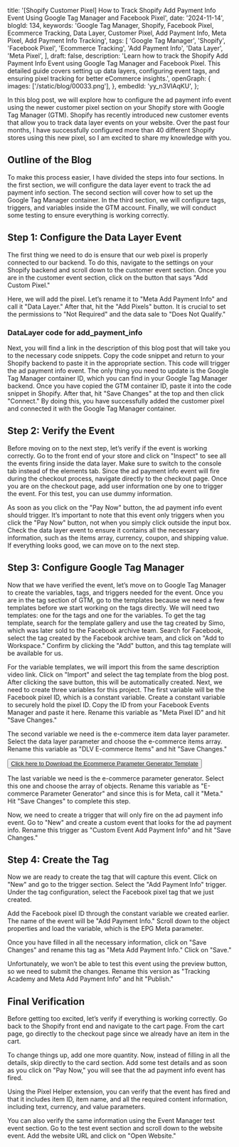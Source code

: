   title:
    '[Shopify Customer Pixel] How to Track Shopify Add Payment Info Event Using Google Tag Manager and Facebook Pixel',
  date: '2024-11-14',
  blogId: 134,
  keywords:
    'Google Tag Manager, Shopify, Facebook Pixel, Ecommerce Tracking, Data Layer, Customer Pixel, Add Payment Info, Meta Pixel, Add Payment Info Tracking',
  tags: [
    'Google Tag Manager',
    'Shopify',
    'Facebook Pixel',
    'Ecommerce Tracking',
    'Add Payment Info',
    'Data Layer',
    'Meta Pixel',
  ],
  draft: false,
  description:
    'Learn how to track the Shopify Add Payment Info Event using Google Tag Manager and Facebook Pixel. This detailed guide covers setting up data layers, configuring event tags, and ensuring pixel tracking for better eCommerce insights.',
  openGraph: {
    images: ['/static/blog/00033.png'],
  },
  embedId: 'yy_n3VIAqKU',
};

In this blog post, we will explore how to configure the ad payment info event
using the newer customer pixel section on your Shopify store with Google Tag
Manager (GTM). Shopify has recently introduced new customer events that allow
you to track data layer events on your website. Over the past four months, I
have successfully configured more than 40 different Shopify stores using this
new pixel, so I am excited to share my knowledge with you.

## Outline of the Blog

To make this process easier, I have divided the steps into four sections. In the first section, we will configure the data layer event to track the ad payment info section. The second section will cover how to set up the Google Tag Manager container. In the third section, we will configure tags, triggers, and variables inside the GTM account. Finally, we will conduct some testing to ensure everything is working correctly.

## Step 1: Configure the Data Layer Event

The first thing we need to do is ensure that our web pixel is properly connected to our backend. To do this, navigate to the settings on your Shopify backend and scroll down to the customer event section. Once you are in the customer event section, click on the button that says "Add Custom Pixel."

Here, we will add the pixel. Let’s rename it to "Meta Add Payment Info" and call it "Data Layer." After that, hit the "Add Pixels" button. It is crucial to set the permissions to "Not Required" and the data sale to "Does Not Qualify."

### DataLayer code for add_payment_info

<DataLayerCodeBlock fileName="add_payment_info.js" />

Next, you will find a link in the description of this blog post that will take you to the necessary code snippets. Copy the code snippet and return to your Shopify backend to paste it in the appropriate section. This code will trigger the ad payment info event. The only thing you need to update is the Google Tag Manager container ID, which you can find in your Google Tag Manager backend. Once you have copied the GTM container ID, paste it into the code snippet in Shopify. After that, hit "Save Changes" at the top and then click "Connect." By doing this, you have successfully added the customer pixel and connected it with the Google Tag Manager container.

## Step 2: Verify the Event

Before moving on to the next step, let’s verify if the event is working correctly. Go to the front end of your store and click on "Inspect" to see all the events firing inside the data layer. Make sure to switch to the console tab instead of the elements tab. Since the ad payment info event will fire during the checkout process, navigate directly to the checkout page. Once you are on the checkout page, add user information one by one to trigger the event. For this test, you can use dummy information.

As soon as you click on the "Pay Now" button, the ad payment info event should trigger. It’s important to note that this event only triggers when you click the "Pay Now" button, not when you simply click outside the input box. Check the data layer event to ensure it contains all the necessary information, such as the items array, currency, coupon, and shipping value. If everything looks good, we can move on to the next step.

## Step 3: Configure Google Tag Manager

Now that we have verified the event, let’s move on to Google Tag Manager to create the variables, tags, and triggers needed for the event. Once you are in the tag section of GTM, go to the templates because we need a few templates before we start working on the tags directly. We will need two templates: one for the tags and one for the variables. To get the tag template, search for the template gallery and use the tag created by Simo, which was later sold to the Facebook archive team. Search for Facebook, select the tag created by the Facebook archive team, and click on "Add to Workspace." Confirm by clicking the "Add" button, and this tag template will be available for us.

For the variable templates, we will import this from the same description video link. Click on "Import" and select the tag template from the blog post. After clicking the save button, this will be automatically created. Next, we need to create three variables for this project. The first variable will be the Facebook pixel ID, which is a constant variable. Create a constant variable to securely hold the pixel ID. Copy the ID from your Facebook Events Manager and paste it here. Rename this variable as "Meta Pixel ID" and hit "Save Changes."

The second variable we need is the e-commerce item data layer parameter. Select the data layer parameter and choose the e-commerce items array. Rename this variable as "DLV E-commerce Items" and hit "Save Changes."

<AuthenticatedLayout>
  <Button className="p-6">
    <a href="/static/templates/Ecommerce-Parameter-Generator.tpl" download>
      Click here to Download the Ecommerce Parameter Generator Template
    </a>
  </Button>
</AuthenticatedLayout>

The last variable we need is the e-commerce parameter generator. Select this one and choose the array of objects. Rename this variable as "E-commerce Parameter Generator" and since this is for Meta, call it "Meta." Hit "Save Changes" to complete this step.

Now, we need to create a trigger that will only fire on the ad payment info event. Go to "New" and create a custom event that looks for the ad payment info. Rename this trigger as "Custom Event Add Payment Info" and hit "Save Changes."

## Step 4: Create the Tag

Now we are ready to create the tag that will capture this event. Click on "New" and go to the trigger section. Select the "Add Payment Info" trigger. Under the tag configuration, select the Facebook pixel tag that we just created.

Add the Facebook pixel ID through the constant variable we created earlier. The name of the event will be "Add Payment Info." Scroll down to the object properties and load the variable, which is the EPG Meta parameter.

Once you have filled in all the necessary information, click on "Save Changes" and rename this tag as "Meta Add Payment Info." Click on "Save."

Unfortunately, we won’t be able to test this event using the preview button, so we need to submit the changes. Rename this version as "Tracking Academy and Meta Add Payment Info" and hit "Publish."

## Final Verification

Before getting too excited, let’s verify if everything is working correctly. Go back to the Shopify front end and navigate to the cart page. From the cart page, go directly to the checkout page since we already have an item in the cart.

To change things up, add one more quantity. Now, instead of filling in all the details, skip directly to the card section. Add some test details and as soon as you click on "Pay Now," you will see that the ad payment info event has fired.

Using the Pixel Helper extension, you can verify that the event has fired and that it includes item ID, item name, and all the required content information, including text, currency, and value parameters.

You can also verify the same information using the Event Manager test event section. Go to the test event section and scroll down to the website event. Add the website URL and click on "Open Website."
